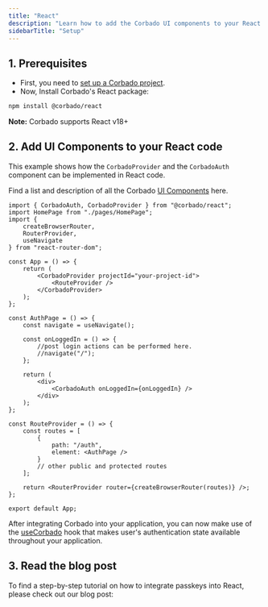 ```yaml
---
title: "React"
description: "Learn how to add the Corbado UI components to your React application."
sidebarTitle: "Setup"
---
```



## 1. Prerequisites

-   First, you need to [set up a Corbado project](/overview/getting-started).
-   Now, Install Corbado's React package:

```sh
npm install @corbado/react
```

**Note:** Corbado supports React v18+

## 2. Add UI Components to your React code

This example shows how the `CorbadoProvider` and the `CorbadoAuth` component can be implemented in React code.

Find a list and description of all the Corbado [UI Components](/ui-components) here.

```tsx App.tsx
import { CorbadoAuth, CorbadoProvider } from "@corbado/react";
import HomePage from "./pages/HomePage";
import {
    createBrowserRouter,
    RouterProvider,
    useNavigate
} from "react-router-dom";

const App = () => {
    return (
        <CorbadoProvider projectId="your-project-id">
            <RouteProvider />
        </CorbadoProvider>
    );
};

const AuthPage = () => {
    const navigate = useNavigate();

    const onLoggedIn = () => {
        //post login actions can be performed here.
        //navigate("/");
    };

    return (
        <div>
            <CorbadoAuth onLoggedIn={onLoggedIn} />
        </div>
    );
};

const RouteProvider = () => {
    const routes = [
        {
            path: "/auth",
            element: <AuthPage />
        }
        // other public and protected routes
    ];

    return <RouterProvider router={createBrowserRouter(routes)} />;
};

export default App;
```

After integrating Corbado into your application, you can now make use of the [useCorbado](/frontend-integration/react/usecorbado) hook
that makes user's authentication state available throughout your application.

## 3. Read the blog post

To find a step-by-step tutorial on how to integrate passkeys into React, please check out our blog post:

<Card href="https://www.corbado.com/blog/react-passkeys">
    <Blogpost title="Building a React Passkey Login" />
</Card>
